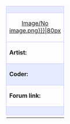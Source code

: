 {| align="left" style="width:33%; font-size:90%; margin:0px; margin-top:5px;" cellpadding="2"
| colspan="2" style="background-color:#e7ebff; border: 1px solid #c7c8fe; text-align: center; font-size:12px" |'''{{{title}}}'''
|- style="background-color:#e7ebff;"
| style="border: 1px solid #c7c8fe; text-align: center; width:80px; height:80px;"|[[en/{{{image|Image/No image.png}}}|80px]]
|
{| style="float:right;"
| rowspan="5" style="border: 1px solid #c7c8fe; font-size:20px; font-weight:bold; vertical-align:middle; padding-left:1em;"|<!--
                                                       --><span class="plainlinks">[{{{file}}} Download]</span>
|org
|{{#ifeq:{{{org|}}}|yes|{{en/Check|yes}}|{{en/Check|no}}}}
|-
|ogfx
|{{#ifeq:{{{ogfx|}}}|yes|{{en/Check|yes}}|{{en/Check|no}}}}
|-
|z0 
|{{#ifeq:{{{z0|}}}|yes|{{en/Check|yes}}|{{en/Check|no}}}}
|-
|z2
|{{#ifeq:{{{z2|}}}|yes|{{en/Check|yes}}|{{en/Check|no}}}}
|-
|Updated
|{{{updated}}}
|}
|- style="background-color:#e7ebff;"
| style="border: 1px solid #c7c8fe; width:60px"|'''Artist:'''
| style="border: 1px solid #c7c8fe;"|{{{artist|}}}
|- style="background-color:#e7ebff;"
| style="background-color:#e7ebff; border: 1px solid #c7c8fe;"|'''Coder:'''
| style="background-color:#e7ebff; border: 1px solid #c7c8fe;"|{{{coder|}}}
|- style="background-color:transparent;"
| style="border: 1px solid #c7c8fe;"|'''Forum link:'''
| style="border: 1px solid #c7c8fe;"|{{{link|}}}
|-
| colspan="2" style="background-color:#e7ebff; border: 1px solid #c7c8fe;"|{{{notes|Description:}}}
|-
|}